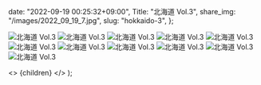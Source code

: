 
  date: "2022-09-19 00:25:32+09:00",
  Title: "北海道 Vol.3",
  share_img: "/images/2022_09_19_7.jpg",
  slug: "hokkaido-3",
};

![北海道 Vol.3](/images/2022_09_19_2.jpg)
![北海道 Vol.3](/images/2022_09_19_3.jpg)
![北海道 Vol.3](/images/2022_09_19_4.jpg)
![北海道 Vol.3](/images/2022_09_19_5.jpg)
![北海道 Vol.3](/images/2022_09_19_6.jpg)
![北海道 Vol.3](/images/2022_09_19_7.jpg)
![北海道 Vol.3](/images/2022_09_19_8.jpg)
![北海道 Vol.3](/images/2022_09_19_9.jpg)
![北海道 Vol.3](/images/2022_09_19_10.jpg)
![北海道 Vol.3](/images/2022_09_19_11.jpg)
![北海道 Vol.3](/images/2022_09_19_12.jpg)

  <>
    <Head>
      <title>{meta.Title} | 異郷好実</title>
    </Head>
    <PostLayout meta={meta}>{children}</PostLayout>
  </>
);
